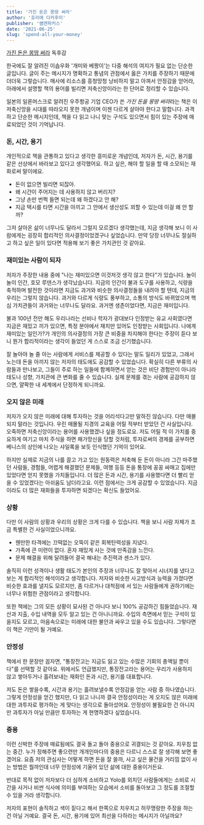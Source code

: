 ```yaml
---
title: '가진 돈은 몽땅 써라'
author: '호리에 다카후미'
publisher: '쌤앤파커스'
date: '2021-06-25'
slug: 'spend-all-your-money'
---
```


[가진 돈은 몽땅 써라](https://search.shopping.naver.com/book/catalog/32458162987) 독후감

한국에도 잘 알려진 이솝우화 '개미와 베짱이'는 다중 해석의 여지가 필요 없는 단순한 글입니다. 글이 주는 메시지가 명확하고 통념의 관점에서 옳은 가치를 주장하기 때문에 더더욱 그렇습니다. 매사에 리소스를 흥청망청 낭비하지 말고 아껴서 안정감을 얻어라, 아래에서 설명할 책의 용어를 빌리면 저축신앙이라는 한 단어로 정리할 수 있습니다.

일본의 일론머스크로 알려진 우주항공 기업 CEO가 쓴 *가진 돈을 몽땅 써라*라는 책은 이 저축신앙을 시대를 따라오지 못한 개념이며 이젠 다르게 살아야 한다고 말합니다. 과격하고 단순한 메시지인데, 책을 다 읽고 나니 맞는 구석도 있으면서 힘이 있는 주장에 매료되었던 것이 기억납니다.

### 돈, 시간, 용기

개인적으로 책을 관통하고 있다고 생각한 흥미로운 개념인데, 저자가 돈, 시간, 용기를 같은 선상에서 바라보고 있다고 생각했어요. 하고 싶은, 해야 할 일을 할 때 소모되는 재화로써 말이에요.

- 돈이 없으면 빌리면 되잖아.
- 왜 시간이 주어지는 데 사용하지 않고 버리지?
- 그냥 손만 번쩍 들면 되는데 왜 하겠다고 안 해?
- 지금 택시를 타면 시간을 아끼고 그 안에서 생산성도 꾀할 수 있는데 이걸 왜 안 할까?

그저 살아온 삶이 너무나도 달라서 그럴지 모르겠다 생각했는데, 지금 생각해 보니 이 사람에게는 굉장히 합리적인 의사결정이었겠구나 싶었습니다. 만약 당장 너무나도 절실하고 하고 싶은 일이 있다면 적용해 보기 좋은 가치관인 것 같아요.

### 재미있는 사람이 되자

저자가 주장한 내용 중에 "나는 재미있으면 이것저것 생각 않고 한다"가 있습니다. 놀이놀이 인간, 호모 루덴스가 생각났습니다. 지금의 인간이 불과 도구를 사용하고, 식량을 축적하며 발전한 것이라면 지금도 과거와 비슷한 의사결정들을 내려야 할 텐데, 지금의 우리는 그렇지 않습니다. 과거와 다르게 식량도 풍부하고, 소통의 방식도 바뀌었으며 핵심 가치관들이 과거와는 너무나도 달라요. 과거엔 생존이었다면, 지금은 재미입니다.

불과 100년 전만 해도 우리나라는 선비나 학자가 광대보다 인정받는 유교 사회였다면 지금은 재밌고 끼가 있으면, 특정 분야에서 재치만 있어도 인정받는 사회입니다. 나에게 재미있는 일인가?가 개인의 의사결정의 가장 큰 비중을 차지해야 한다는 주장이 듣다 보니 뭔가 합리적이라는 생각이 들었던 게 스스로 조금 신기했습니다.

잘 놀아야 놀 줄 아는 사람에게 서비스를 제공할 수 있다는 말도 일리가 있었고, 그래서 노는데 돈을 아끼지 않는 저자의 태도에도 공감할 수 있었습니다. 확실히 다른 부류의 사람들과 만나보고, 그들이 주로 하는 일들에 함께하면서 얻는 것은 비단 경험만이 아니라 태도나 성향, 가치관에 큰 변화를 줄 수 있습니다. 실제 문제를 겪는 사람에 공감하지 않으면, 얄팍한 내 세계에서 단정하게 되니까요.

### 오지 않은 미래

저자가 오지 않은 미래에 대해 투자하는 것을 어리석다고만 말하진 않습니다. 다만 매몰되지 말라는 것입니다. 우린 매몰될 지경의 교육을 어릴 적부터 받았던 건 사실입니다. 오죽하면 저축신앙이라는 용어를 사용했겠나 싶을 정도로요. 저도 어릴 적 이 가치를 중요하게 여기고 마치 주식을 하면 패가망신을 당할 것처럼, 투자로써의 경제를 공부하면 베니스의 상인에 나오는 샤일록을 보듯 인식했던 기억이 있어요.

하지만 실제로 지금의 나를 끌고 가고 있는 원동력은 저축해 둔 돈이 아니라 그간 마주했던 사람들, 경험들, 어렵게 해결했던 문제들, 여행 등등 돈을 통장에 꽁꽁 싸매고 집에만 있었다면 얻지 못했을 가치들입니다. 더 많은 돈과 시간, 용기를 사용했다면 더 빨리 얻을 수 있었겠다는 아쉬움도 남더라고요. 이런 점에서는 크게 공감할 수 있었습니다. 지금이라도 더 많은 재화들을 투자하면 되겠다는 확신도 들었어요.

### 상황

다만 이 사람의 상황과 우리의 상황은 크게 다를 수 있습니다. 책을 보니 사람 자체가 조금 특별한 건 사실이었으니까요.

- 웬만한 타격에는 끄떡없는 오뚝이 같은 회복탄력성을 지녔다.
- 가족에 큰 미련이 없다. 혼자 재밌게 사는 것에 만족감을 느낀다.
- 문제 해결을 위해 달려들어 결국 해내는 추진력과 센스가 있다.

솔직히 이런 성격이나 생활 태도가 본인의 주장과 너무나도 잘 맞아서 시너지를 냈다고 보는 게 합리적인 해석이라고 생각합니다. 저자와 비슷한 사고방식과 능력을 가졌다면 비슷한 효과를 낼지도 모르지만, 좀 다르거나 대척점에 서 있는 사람들에게 권하기에는 너무나 위험한 관점이라고 생각합니다.

또한 책에는 그의 모든 상황이 묘사된 건 아니다 보니 100% 공감하긴 힘들었습니다. 재산과 지출, 수입 내역을 모두 알고 있는 건 아니니까요. 수입의 측면에서 믿는 구석이 있을지도 모르고, 마음속으로는 미래에 대한 불안과 싸우고 있을 수도 있습니다. 그렇다면 이 책은 기만이 될 거예요.

### 안정성

책에서 한 문장만 꼽자면, "통장잔고는 지금도 잃고 있는 수많은 기회의 총액일 뿐이다"를 선택할 것 같아요. 위에서도 언급했지만, 통장잔고라는 용어는 우리가 사용하지 않고 쌓아두거나 흘려보내는 재화인 돈과 시간, 용기를 대표합니다.

저도 돈은 쌓을수록, 시간과 용기는 흘려보낼수록 안정감을 얻는 사람 중 하나였습니다. 그렇게 안정성을 얻긴 했지만, 다 읽고 나니까 결국 안정성이라는 게 오지도 않은 미래에 대한 과투자로 평가하는 게 맞다는 생각으로 돌아섰어요. 안정성이 불필요한 건 아니지만 과투자가 아닐 만큼만 투자하는 게 현명하겠다 싶었습니다.

### 중용

이런 신박한 주장에 매료됨에도 결국 돌고 돌아 중용으로 귀결되는 것 같아요. 치우침 없는 중간. 누가 정해주면 좋으련만 개개인마다의 중용은 다르니 스스로 잘 생각해 보면 좋겠어요. 요즘 저의 관심사는 어떻게 하면 돈을 잘 쓸까, 사고 싶은 물건을 거리낌 없이 사는 방법은 뭘까인데 너무 안정성에 기울어 있던 삶에 대한 중용이거든요.

반대로 목적 없이 저자보다 더 심하게 소비하고 Yolo를 외치던 사람들에게는 소비로 시간을 사거나 비싼 식사에 의미를 부여하는 모습에서 소비를 돌아보고 그 정도를 조절할 수 있을 거라 생각합니다.

저자의 표현이 솔직하고 색이 짙다고 해서 한쪽으로 치우치고 허무맹랑한 주장을 하는 건 아닐 거예요. 결국 돈, 시간, 용기에 있어 최선을 다하라는 메시지가 아닐까요?
